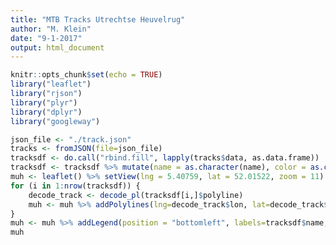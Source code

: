 ```yaml
---
title: "MTB Tracks Utrechtse Heuvelrug"
author: "M. Klein"
date: "9-1-2017"
output: html_document
---
```


```r
knitr::opts_chunk$set(echo = TRUE)
library("leaflet")
library("rjson")
library("plyr")
library("dplyr")
library("googleway")
```

```r
json_file <- "./track.json"
tracks <- fromJSON(file=json_file)
tracksdf <- do.call("rbind.fill", lapply(tracks$data, as.data.frame))
tracksdf <- tracksdf %>% mutate(name = as.character(name), color = as.character(color), polyline = as.character(polyline)) %>% filter(id != 8, type == "permanent") 
muh <- leaflet() %>% setView(lng = 5.40759, lat = 52.01522, zoom = 11) %>% addTiles()
for (i in 1:nrow(tracksdf)) {
    decode_track <- decode_pl(tracksdf[i,]$polyline)
    muh <- muh %>% addPolylines(lng=decode_track$lon, lat=decode_track$lat, color = tracksdf[i,]$color, popup = tracksdf[i,]$name)
}
muh <- muh %>% addLegend(position = "bottomleft", labels=tracksdf$name, colors=tracksdf$color)
muh
```

